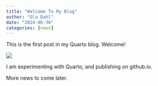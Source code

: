 ```yaml
---
title: "Welcome To My Blog"
author: "Ola Dahl"
date: "2024-06-30"
categories: [news]
---
```


This is the first post in my Quarto blog. Welcome!

![](thumbnail.jpg)

I am experimenting with Quarto, and publishing on github.io. 

More news to come later.
